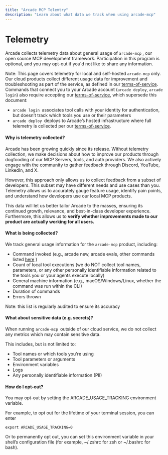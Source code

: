 ```yaml
---
title: "Arcade MCP Telemtry"
description: "Learn about what data we track when using arcade-mcp"
---
```


# Telemetry

Arcade collects telemetry data about general usage of `arcade-mcp` , our open source MCP development framework. Participation in this program is optional, and you may opt-out if you'd not like to share any information.

Note: This page covers telemetry for local and self-hosted `arcade-mcp` only. Our cloud products collect different usage data for improvement and troubleshooting as part of the service, as defined in our [terms-of-service](https://www.arcade.dev/terms-of-service). Commands that connect you to your Arcade account (`arcade deploy`, `arcade login`) also require accepting our [terms-of-service](https://www.arcade.dev/terms-of-service), which supersede this document:

- `arcade login `associates tool calls with your identity for authentication, but doesn’t track which tools you use or their parameters
- `arcade deploy `deploys to Arcade’s hosted infrastructure where full telemetry is collected per our [terms-of-service](https://www.arcade.dev/terms-of-service).

#### Why is telemetry collected?

Arcade has been growing quickly since its release. Without telemetry collection, we make decisions about how to improve our products through dogfooding of our MCP Servers, tools, and auth providers. We also actively engage with the community to gather feedback through Discord, YouTube, LinkedIn, and X.

However, this approach only allows us to collect feedback from a subset of developers. This subset may have different needs and use cases than you. Telemetry allows us to accurately gauge feature usage, identify pain points, and understand how developers use our local MCP products.

This data will let us better tailor Arcade to the masses, ensuring its continued growth, relevance, and best-in-class developer experience. Furthermore, this allows us to **verify whether improvements made to our product are actually working for all users.**

#### What is being collected?

We track general usage information for the `arcade-mcp` product, including:

- Command invoked (e.g., arcade new, arcade evals, other commands listed [here](https://docs.arcade.dev/en/home/arcade-cli#arcade-new) )
- Count of local tool executions (we do NOT collect tool names, parameters, or any other personally identifiable information related to the tools you or your agents execute locally)
- General machine information (e.g., macOS/Windows/Linux, whether the command was run within the CLI)
- Duration of commands
- Errors thrown

Note: this list is regularly audited to ensure its accuracy

#### What about sensitive data (e.g. secrets)?

When running `arcade-mcp `outside of our cloud service, we do not collect any metrics which may contain sensitive data.

This includes, but is not limited to:

- Tool names or which tools you're using
- Tool parameters or arguments
- Environment variables
- Logs
- Any personally identifiable information (PII)

#### How do I opt-out?

You may opt-out by setting the ARCADE_USAGE_TRACKING environment variable.

For example, to opt out for the lifetime of your terminal session, you can enter

```
export ARCADE_USAGE_TRACKING=0
```

Or to permanently opt out, you can set this environment variable in your shell’s configuration file (for example, ~/.zshrc for zsh or ~/.bashrc for bash).

